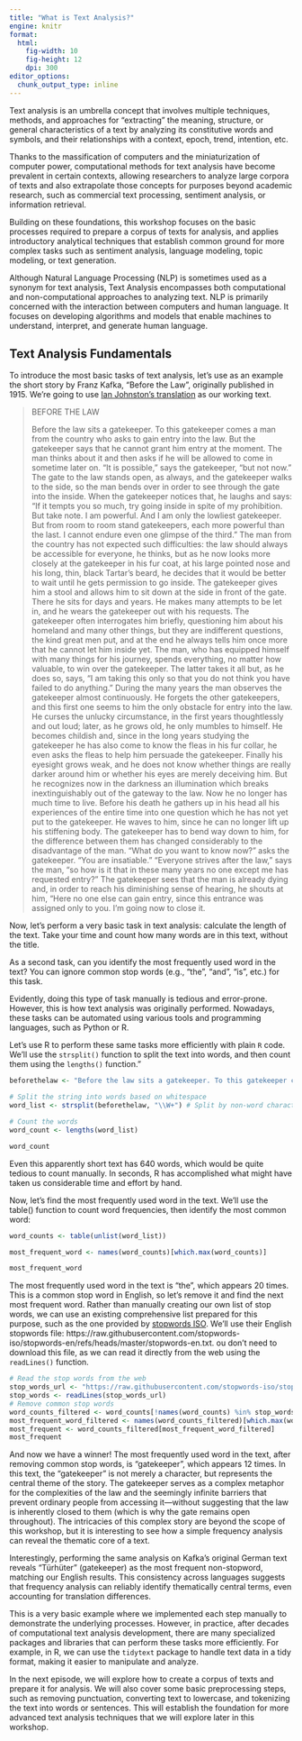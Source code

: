 ```yaml
---
title: "What is Text Analysis?"
engine: knitr
format:
  html:
    fig-width: 10
    fig-height: 12
    dpi: 300
editor_options: 
  chunk_output_type: inline
---
```


Text analysis is an umbrella concept that involves multiple techniques, methods, and approaches for "extracting" the meaning, structure, or general characteristics of a text by analyzing its constitutive words and symbols, and their relationships with a context, epoch, trend, intention, etc.

Thanks to the massification of computers and the miniaturization of computer power, computational methods for text analysis have become prevalent in certain contexts, allowing researchers to analyze large corpora of texts and also extrapolate those concepts for purposes beyond academic research, such as commercial text processing, sentiment analysis, or information retrieval.

Building on these foundations, this workshop focuses on the basic processes required to prepare a corpus of texts for analysis, and applies introductory analytical techniques that establish common ground for more complex tasks such as sentiment analysis, language modeling, topic modeling, or text generation.

::: {.callout-note title="NLP"}
Although Natural Language Processing (NLP) is sometimes used as a synonym for text analysis, Text Analysis encompasses both computational and non-computational approaches to analyzing text. NLP is primarily concerned with the interaction between computers and human language. It focuses on developing algorithms and models that enable machines to understand, interpret, and generate human language.
:::

## Text Analysis Fundamentals

To introduce the most basic tasks of text analysis, let's use as an example the short story by Franz Kafka, "Before the Law", originally published in 1915. We're going to use [Ian Johnston's translation](https://johnstoniatexts.x10host.com/kafka/beforethelawhtml.html) as our working text.


> BEFORE THE LAW
> 
> Before the law sits a gatekeeper. To this gatekeeper comes a man from the country who asks to gain entry into the law. But the gatekeeper says that he cannot grant him entry at the moment. The man thinks about it and then asks if he will be allowed to come in sometime later on. “It is possible,” says the gatekeeper, “but not now.” The gate to the law stands open, as always, and the gatekeeper walks to the side, so the man bends over in order to see through the gate into the inside. When the gatekeeper notices that, he laughs and says: “If it tempts you so much, try going inside in spite of my prohibition. But take note. I am powerful. And I am only the lowliest gatekeeper. But from room to room stand gatekeepers, each more powerful than the last. I cannot endure even one glimpse of the third.” The man from the country has not expected such difficulties: the law should always be accessible for everyone, he thinks, but as he now looks more closely at the gatekeeper in his fur coat, at his large pointed nose and his long, thin, black Tartar’s beard, he decides that it would be better to wait until he gets permission to go inside. The gatekeeper gives him a stool and allows him to sit down at the side in front of the gate. There he sits for days and years. He makes many attempts to be let in, and he wears the gatekeeper out with his requests. The gatekeeper often interrogates him briefly, questioning him about his homeland and many other things, but they are indifferent questions, the kind great men put, and at the end he always tells him once more that he cannot let him inside yet. The man, who has equipped himself with many things for his journey, spends everything, no matter how valuable, to win over the gatekeeper. The latter takes it all but, as he does so, says, “I am taking this only so that you do not think you have failed to do anything.” During the many years the man observes the gatekeeper almost continuously. He forgets the other gatekeepers, and this first one seems to him the only obstacle for entry into the law. He curses the unlucky circumstance, in the first years thoughtlessly and out loud; later, as he grows old, he only mumbles to himself. He becomes childish and, since in the long years studying the gatekeeper he has also come to know the fleas in his fur collar, he even asks the fleas to help him persuade the gatekeeper. Finally his eyesight grows weak, and he does not know whether things are really darker around him or whether his eyes are merely deceiving him. But he recognizes now in the darkness an illumination which breaks inextinguishably out of the gateway to the law. Now he no longer has much time to live. Before his death he gathers up in his head all his experiences of the entire time into one question which he has not yet put to the gatekeeper. He waves to him, since he can no longer lift up his stiffening body. The gatekeeper has to bend way down to him, for the difference between them has changed considerably to the disadvantage of the man. “What do you want to know now?” asks the gatekeeper. “You are insatiable.” “Everyone strives after the law,” says the man, “so how is it that in these many years no one except me has requested entry?” The gatekeeper sees that the man is already dying and, in order to reach his diminishing sense of hearing, he shouts at him, “Here no one else can gain entry, since this entrance was assigned only to you. I’m going now to close it.

Now, let's perform a very basic task in text analysis: calculate the length of the text. Take your time and count how many words are in this text, without the title.

As a second task, can you identify the most frequently used word in the text? You can ignore common stop words (e.g., "the", "and", "is", etc.) for this task.

Evidently, doing this type of task manually is tedious and error-prone. However, this is how text analysis was originally performed. Nowadays, these tasks can be automated using various tools and programming languages, such as Python or R.

Let's use R to perform these same tasks more efficiently with plain `R` code. We'll use the `strsplit()` function to split the text into words, and then count them using the `lengths()` function."

```R

beforethelaw <- "Before the law sits a gatekeeper. To this gatekeeper comes a man from the country who asks to gain entry into the law. But the gatekeeper says that he cannot grant him entry at the moment. The man thinks about it and then asks if he will be allowed to come in sometime later on. “It is possible,” says the gatekeeper, “but not now.” The gate to the law stands open, as always, and the gatekeeper walks to the side, so the man bends over in order to see through the gate into the inside. When the gatekeeper notices that, he laughs and says: “If it tempts you so much, try going inside in spite of my prohibition. But take note. I am powerful. And I am only the lowliest gatekeeper. But from room to room stand gatekeepers, each more powerful than the last. I cannot endure even one glimpse of the third.” The man from the country has not expected such difficulties: the law should always be accessible for everyone, he thinks, but as he now looks more closely at the gatekeeper in his fur coat, at his large pointed nose and his long, thin, black Tartar’s beard, he decides that it would be better to wait until he gets permission to go inside. The gatekeeper gives him a stool and allows him to sit down at the side in front of the gate. There he sits for days and years. He makes many attempts to be let in, and he wears the gatekeeper out with his requests. The gatekeeper often interrogates him briefly, questioning him about his homeland and many other things, but they are indifferent questions, the kind great men put, and at the end he always tells him once more that he cannot let him inside yet. The man, who has equipped himself with many things for his journey, spends everything, no matter how valuable, to win over the gatekeeper. The latter takes it all but, as he does so, says, “I am taking this only so that you do not think you have failed to do anything.” During the many years the man observes the gatekeeper almost continuously. He forgets the other gatekeepers, and this first one seems to him the only obstacle for entry into the law. He curses the unlucky circumstance, in the first years thoughtlessly and out loud; later, as he grows old, he only mumbles to himself. He becomes childish and, since in the long years studying the gatekeeper he has also come to know the fleas in his fur collar, he even asks the fleas to help him persuade the gatekeeper. Finally his eyesight grows weak, and he does not know whether things are really darker around him or whether his eyes are merely deceiving him. But he recognizes now in the darkness an illumination which breaks inextinguishably out of the gateway to the law. Now he no longer has much time to live. Before his death he gathers up in his head all his experiences of the entire time into one question which he has not yet put to the gatekeeper. He waves to him, since he can no longer lift up his stiffening body. The gatekeeper has to bend way down to him, for the difference between them has changed considerably to the disadvantage of the man. “What do you want to know now?” asks the gatekeeper. “You are insatiable.” “Everyone strives after the law,” says the man, “so how is it that in these many years no one except me has requested entry?” The gatekeeper sees that the man is already dying and, in order to reach his diminishing sense of hearing, he shouts at him, “Here no one else can gain entry, since this entrance was assigned only to you. I’m going now to close it."

# Split the string into words based on whitespace
word_list <- strsplit(beforethelaw, "\\W+") # Split by non-word characters

# Count the words
word_count <- lengths(word_list)

word_count

```

Even this apparently short text has 640 words, which would be quite tedious to count manually. In seconds, R has accomplished what might have taken us considerable time and effort by hand.

Now, let's find the most frequently used word in the text. We'll use the table() function to count word frequencies, then identify the most common word:

```R
word_counts <- table(unlist(word_list))

most_frequent_word <- names(word_counts)[which.max(word_counts)]

most_frequent_word
```

The most frequently used word in the text is "the", which appears 20 times. This is a common stop word in English, so let's remove it and find the next most frequent word. Rather than manually creating our own list of stop words, we can use an existing comprehensive list prepared for this purpose, such as the one provided by [stopwords ISO](https://github.com/stopwords-iso). We'll use their English stopwords file: https://raw.githubusercontent.com/stopwords-iso/stopwords-en/refs/heads/master/stopwords-en.txt. ou don't need to download this file, as we can read it directly from the web using the `readLines()` function.

```R
# Read the stop words from the web
stop_words_url <- "https://raw.githubusercontent.com/stopwords-iso/stopwords-en/refs/heads/master/stopwords-en.txt"
stop_words <- readLines(stop_words_url)
# Remove common stop words
word_counts_filtered <- word_counts[!names(word_counts) %in% stop_words]
most_frequent_word_filtered <- names(word_counts_filtered)[which.max(word_counts_filtered)]
most_frequent <- word_counts_filtered[most_frequent_word_filtered]
most_frequent
```

And now we have a winner! The most frequently used word in the text, after removing common stop words, is "gatekeeper", which appears 12 times. In this text, the "gatekeeper" is not merely a character, but represents the central theme of the story. The gatekeeper serves as a complex metaphor for the complexities of the law and the seemingly infinite barriers that prevent ordinary people from accessing it—without suggesting that the law is inherently closed to them (which is why the gate remains open throughout). The intricacies of this complex story are beyond the scope of this workshop, but it is interesting to see how a simple frequency analysis can reveal the thematic core of a text.

::: {.callout-tip title="Cross-linguistic Analysis"}

Interestingly, performing the same analysis on Kafka's original German text reveals "Türhüter" (gatekeeper) as the most frequent non-stopword, matching our English results. This consistency across languages suggests that frequency analysis can reliably identify thematically central terms, even accounting for translation differences.

:::

This is a very basic example where we implemented each step manually to demonstrate the underlying processes. However, in practice, after decades of computational text analysis development, there are many specialized packages and libraries that can perform these tasks more efficiently. For example, in R, we can use the `tidytext` package to handle text data in a tidy format, making it easier to manipulate and analyze.

In the next episode, we will explore how to create a corpus of texts and prepare it for analysis. We will also cover some basic preprocessing steps, such as removing punctuation, converting text to lowercase, and tokenizing the text into words or sentences. This will establish the foundation for more advanced text analysis techniques that we will explore later in this workshop.